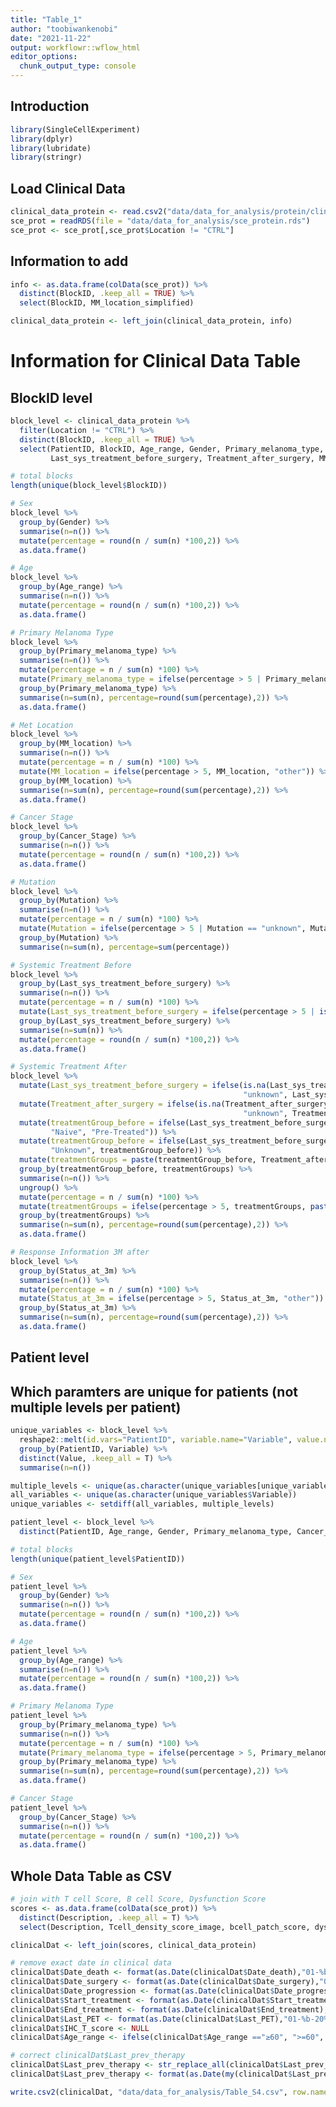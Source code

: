 ```yaml
---
title: "Table_1"
author: "toobiwankenobi"
date: "2021-11-22"
output: workflowr::wflow_html
editor_options:
  chunk_output_type: console
---
```


## Introduction

```r
library(SingleCellExperiment)
library(dplyr)
library(lubridate)
library(stringr)
```

## Load Clinical Data

```r
clinical_data_protein <- read.csv2("data/data_for_analysis/protein/clinical_data_protein.csv", sep = ",")
sce_prot = readRDS(file = "data/data_for_analysis/sce_protein.rds")
sce_prot <- sce_prot[,sce_prot$Location != "CTRL"]
```

## Information to add

```r
info <- as.data.frame(colData(sce_prot)) %>%
  distinct(BlockID, .keep_all = TRUE) %>%
  select(BlockID, MM_location_simplified)

clinical_data_protein <- left_join(clinical_data_protein, info)
```

# Information for Clinical Data Table

## BlockID level

```r
block_level <- clinical_data_protein %>%
  filter(Location != "CTRL") %>%
  distinct(BlockID, .keep_all = TRUE) %>%
  select(PatientID, BlockID, Age_range, Gender, Primary_melanoma_type, MM_location, Cancer_Stage, Mutation,
         Last_sys_treatment_before_surgery, Treatment_after_surgery, MM_location_simplified, Status_at_3m)

# total blocks
length(unique(block_level$BlockID))

# Sex
block_level %>%
  group_by(Gender) %>%
  summarise(n=n()) %>%
  mutate(percentage = round(n / sum(n) *100,2)) %>%
  as.data.frame()

# Age
block_level %>%
  group_by(Age_range) %>%
  summarise(n=n()) %>%
  mutate(percentage = round(n / sum(n) *100,2)) %>%
  as.data.frame()

# Primary Melanoma Type
block_level %>%
  group_by(Primary_melanoma_type) %>%
  summarise(n=n()) %>%
  mutate(percentage = n / sum(n) *100) %>%
  mutate(Primary_melanoma_type = ifelse(percentage > 5 | Primary_melanoma_type == "unknown", Primary_melanoma_type, "other")) %>%
  group_by(Primary_melanoma_type) %>%
  summarise(n=sum(n), percentage=round(sum(percentage),2)) %>%
  as.data.frame()

# Met Location
block_level %>%
  group_by(MM_location) %>%
  summarise(n=n()) %>%
  mutate(percentage = n / sum(n) *100) %>%
  mutate(MM_location = ifelse(percentage > 5, MM_location, "other")) %>%
  group_by(MM_location) %>%
  summarise(n=sum(n), percentage=round(sum(percentage),2)) %>%
  as.data.frame()

# Cancer Stage
block_level %>%
  group_by(Cancer_Stage) %>%
  summarise(n=n()) %>%
  mutate(percentage = round(n / sum(n) *100,2)) %>%
  as.data.frame()

# Mutation
block_level %>%
  group_by(Mutation) %>%
  summarise(n=n()) %>%
  mutate(percentage = n / sum(n) *100) %>%
  mutate(Mutation = ifelse(percentage > 5 | Mutation == "unknown", Mutation, "other")) %>%
  group_by(Mutation) %>%
  summarise(n=sum(n), percentage=sum(percentage))

# Systemic Treatment Before
block_level %>%
  group_by(Last_sys_treatment_before_surgery) %>%
  summarise(n=n()) %>%
  mutate(percentage = n / sum(n) *100) %>%
  mutate(Last_sys_treatment_before_surgery = ifelse(percentage > 5 | is.na(Last_sys_treatment_before_surgery) == T, Last_sys_treatment_before_surgery, "other")) %>%
  group_by(Last_sys_treatment_before_surgery) %>%
  summarise(n=sum(n)) %>%
  mutate(percentage = round(n / sum(n) *100,2)) %>%
  as.data.frame()

# Systemic Treatment After
block_level %>%
  mutate(Last_sys_treatment_before_surgery = ifelse(is.na(Last_sys_treatment_before_surgery), 
                                                    "unknown", Last_sys_treatment_before_surgery)) %>%
  mutate(Treatment_after_surgery = ifelse(is.na(Treatment_after_surgery), 
                                                    "unknown", Treatment_after_surgery)) %>%
  mutate(treatmentGroup_before = ifelse(Last_sys_treatment_before_surgery == "untreated", 
         "Naive", "Pre-Treated")) %>%
  mutate(treatmentGroup_before = ifelse(Last_sys_treatment_before_surgery == "unknown", 
         "Unknown", treatmentGroup_before)) %>%
  mutate(treatmentGroups = paste(treatmentGroup_before, Treatment_after_surgery, sep = "_")) %>%
  group_by(treatmentGroup_before, treatmentGroups) %>%
  summarise(n=n()) %>%
  ungroup() %>%
  mutate(percentage = n / sum(n) *100) %>%
  mutate(treatmentGroups = ifelse(percentage > 5, treatmentGroups, paste(treatmentGroup_before, "other", sep = "_"))) %>%
  group_by(treatmentGroups) %>%
  summarise(n=sum(n), percentage=round(sum(percentage),2)) %>%
  as.data.frame()

# Response Information 3M after 
block_level %>%
  group_by(Status_at_3m) %>%
  summarise(n=n()) %>%
  mutate(percentage = n / sum(n) *100) %>%
  mutate(Status_at_3m = ifelse(percentage > 5, Status_at_3m, "other")) %>%
  group_by(Status_at_3m) %>%
  summarise(n=sum(n), percentage=round(sum(percentage),2)) %>%
  as.data.frame()
```

## Patient level

## Which paramters are unique for patients (not multiple levels per patient)

```r
unique_variables <- block_level %>%
  reshape2::melt(id.vars="PatientID", variable.name="Variable", value.name="Value") %>%
  group_by(PatientID, Variable) %>%
  distinct(Value, .keep_all = T) %>%
  summarise(n=n())

multiple_levels <- unique(as.character(unique_variables[unique_variables$n > 1,]$Variable))
all_variables <- unique(as.character(unique_variables$Variable))
unique_variables <- setdiff(all_variables, multiple_levels)
``` 

```r
patient_level <- block_level %>%
  distinct(PatientID, Age_range, Gender, Primary_melanoma_type, Cancer_Stage)

# total blocks
length(unique(patient_level$PatientID))

# Sex
patient_level %>%
  group_by(Gender) %>%
  summarise(n=n()) %>%
  mutate(percentage = round(n / sum(n) *100,2)) %>%
  as.data.frame()

# Age
patient_level %>%
  group_by(Age_range) %>%
  summarise(n=n()) %>%
  mutate(percentage = round(n / sum(n) *100,2)) %>%
  as.data.frame()

# Primary Melanoma Type
patient_level %>%
  group_by(Primary_melanoma_type) %>%
  summarise(n=n()) %>%
  mutate(percentage = n / sum(n) *100) %>%
  mutate(Primary_melanoma_type = ifelse(percentage > 5, Primary_melanoma_type, "other")) %>%
  group_by(Primary_melanoma_type) %>%
  summarise(n=sum(n), percentage=round(sum(percentage),2)) %>%
  as.data.frame()

# Cancer Stage
patient_level %>%
  group_by(Cancer_Stage) %>%
  summarise(n=n()) %>%
  mutate(percentage = round(n / sum(n) *100,2)) %>%
  as.data.frame()
```

## Whole Data Table as CSV

```r
# join with T cell Score, B cell Score, Dysfunction Score
scores <- as.data.frame(colData(sce_prot)) %>%
  distinct(Description, .keep_all = T) %>%
  select(Description, Tcell_density_score_image, bcell_patch_score, dysfunction_score)

clinicalDat <- left_join(scores, clinical_data_protein)

# remove exact date in clinical data
clinicalDat$Date_death <- format(as.Date(clinicalDat$Date_death),"01-%b-20%y")
clinicalDat$Date_surgery <- format(as.Date(clinicalDat$Date_surgery),"01-%b-20%y")
clinicalDat$Date_progression <- format(as.Date(clinicalDat$Date_progression),"01-%b-20%y")
clinicalDat$Start_treatment <- format(as.Date(clinicalDat$Start_treatment),"01-%b-20%y")
clinicalDat$End_treatment <- format(as.Date(clinicalDat$End_treatment),"01-%b-20%y")
clinicalDat$Last_PET <- format(as.Date(clinicalDat$Last_PET),"01-%b-20%y")
clinicalDat$IHC_T_score <- NULL
clinicalDat$Age_range <- ifelse(clinicalDat$Age_range =="≥60", ">=60", clinicalDat$Age_range)

# correct clinicalDat$Last_prev_therapy
clinicalDat$Last_prev_therapy <- str_replace_all(clinicalDat$Last_prev_therapy, "-", ".")
clinicalDat$Last_prev_therapy <- format(as.Date(my(clinicalDat$Last_prev_therapy)),"01-%b-20%y")

write.csv2(clinicalDat, "data/data_for_analysis/Table_S4.csv", row.names = FALSE)
```

